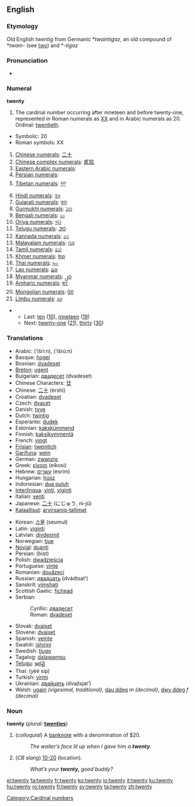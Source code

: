 ==English==
{{rank|appear|thoughts|former|662|twenty|lips|donations|George}}
===Etymology===
Old English ''twentig'' from Germanic *''twaintigaz'', an old compound of *''twain-'' (see [[two]]) and *''-tigaz''

===Pronunciation===
*{{audio|en-us-twenty.ogg|Audio (US)}}

===Numeral===
'''twenty'''

# The cardinal number occurring after nineteen and before twenty-one, represented in Roman numerals as [[XX]] and in Arabic numerals as 20.  Ordinal: [[twentieth]].
*Symbolic: 20
*Roman symbols: XX
#[[w:Chinese numerals|Chinese numerals]]: [[二十]]
#[[w:Chinese numerals|Chinese complex numerals]]: [[貳拾]]
#[[w:Eastern Arabic numerals|Eastern Arabic numerals]]: {{ARchar|[[٢٠]]}}
#[[w:Eastern Arabic numerals|Persian numerals]]: {{FAchar|[[۲۰]]}}
#[[w:Indian numerals|Tibetan numerals]]: [[༢༠]]
#[[w:Indian numerals|Hindi numerals]]: [[२०]]
#[[w:Indian numerals|Gujarati numerals]]: [[૨૦]]
#[[w:Indian numerals|Gurmukhi numerals]]: [[੨੦]]
#[[w:Indian numerals|Bengali numerals]]: [[২০]]
#[[w:Indian numerals|Oriya numerals]]: [[୨୦]]
#[[w:Indian numerals|Telugu numerals]]: [[౨౦]]
#[[w:Indian numerals|Kannada numerals]]: [[೨೦]]
#[[w:Indian numerals|Malayalam numerals]]: [[൨൦]]
#[[w:Indian numerals|Tamil numerals]]: [[௨௰]]
#[[w:Khmer script|Khmer numerals]]: [[២០]]
#[[w:Thai numerals|Thai numerals]]: [[๒๐]]
#[[w:Lao alphabet|Lao numerals]]: [[໒໐]]
#[[w:Burmese alphabet|Myanmar numerals]]: [[၂၀]]
#[[w:Amharic language|Amharic numerals]]: [[፪፲]]
#[[w:Mongolian alphabet|Mongolian numerals]]: [[᠒᠐]]
#[[w:Limbu language|Limbu numerals]]: [[᥈᥆]]

**Last: [[ten]] ([[10]]), [[nineteen]] ([[19]])
**Next: [[twenty-one]] ([[21]]), [[thirty]] ([[30]])

===Translations===
{{top}}
*Arabic: {{ARchar|[[عشرين]]}} (‘išrí:n), {{ARchar|[[عشرون]]}} (‘išrú:n)
*Basque: [[hogei]]
*Bosnian: [[dvadeset]]
*[[Breton]]: [[ugent]]
*Bulgarian: [[двадесет]] (dvadeset)
*Chinese Characters: [[廿]]
*Chinese: [[二十]] (èrshí)
*Croatian: [[dvadeset]]
*Czech: [[dvacet]]
*Danish: [[tyve]]
*Dutch: [[twintig]] {{f}}
*Esperanto: [[dudek]]
*Estonian: [[kakskümmend]]
*Finnish: [[kaksikymmentä]]
*French: [[vingt]] {{m}}
*[[Frisian]]: [[tweintich]]
*[[Garífuna]]: [[wein]]
*German: [[zwanzig]] {{f}}
*Greek: [[είκοσι]] (eíkosi)
*Hebrew: [[עשרים]] (esrím)
*Hungarian: [[húsz]]
*Indonesian: [[dua puluh]]
*[[Interlingua]]: [[vinti]], [[viginti]]
*Italian: [[venti]] {{m}}
*Japanese: [[二十]] (にじゅう, ni-jū)
*[[Kalaallisut]]: [[arvirsaniq-tallimat]]
{{mid}}
*Korean: [[스물]] (seumul)
*Latin: [[viginti]]
*Latvian: [[divdesmit]]
*Norwegian: [[tjue]]
*[[Novial]]: [[duanti]]
*Persian: {{FAchar|[[بيست]]}} (bist)
*Polish: [[dwadzieścia]]
*Portuguese: [[vinte]]
*Romanian: [[douăzeci]]
*Russian: [[двадцать]] (dvádtsat’)
*Sanskrit: [[vimshatí]]
*Scottish Gaelic: [[fichead]]
*Serbian:
*:Cyrillic: [[двадесет]]
*:Roman: [[dvadeset]]
*Slovak: [[dvajset]]
*Slovene: [[dvajset]]
*Spanish: [[veinte]]
*Swahili: [[ishirini]]
*Swedish: [[tjugo]]
*Tagalog: [[dalawampu]]
*[[Telugu]]: [[ఇరవై]]
*Thai: {{THchar|[[ยี่สิบ]]}} (yèè sip)
*Turkish: [[yirmi]]
*Ukrainian: [[двайцять]] (dvajtsjat’)
*Welsh: [[ugain]] ''(vigesimal, traditional)'', [[dau ddeg]] ''m (decimal)'', [[dwy ddeg]] ''f (decimal)''
{{bottom}}

===Noun===
'''twenty'''  (''plural:'' '''[[twenties]]''')

# (''colloquial'') A [[banknote]] with a denomination of $20.
#: ''The waiter’s face lit up when I gave him a '''twenty'''.''
# (''CB slang'') [[10-20]] (location).
#: ''What’s your '''twenty,''' good buddy?''

[[Category:Cardinal numbers]]

[[el:twenty]]
[[fa:twenty]]
[[fr:twenty]]
[[ko:twenty]]
[[io:twenty]]
[[it:twenty]]
[[ku:twenty]]
[[hu:twenty]]
[[ro:twenty]]
[[fi:twenty]]
[[sv:twenty]]
[[ta:twenty]]
[[zh:twenty]]